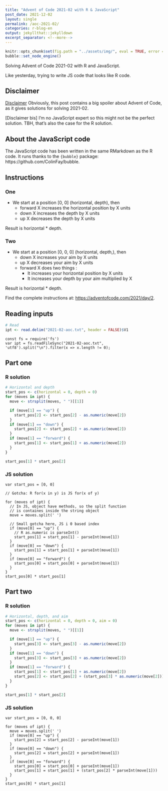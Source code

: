 ```yaml
---
title: "Advent of Code 2021-02 with R & JavaScript"
post_date: 2021-12-02
layout: single
permalink: /aoc-2021-02/
categories: r-blog-en
output: jekyllthat::jekylldown
excerpt_separator: <!--more-->
---
```


```r
knitr::opts_chunk$set(fig.path = "../assets/img/", eval = TRUE, error = TRUE, warning = FALSE)
bubble::set_node_engine()
```

Solving Advent of Code 2021-02 with R and JavaScript. 

Like yesterday, trying to write JS code that looks like R code.

## Disclaimer

[Disclaimer] Obviously, this post contains a big spoiler about Advent of Code, as it gives solutions for solving 2021-02.

[Disclaimer bis] I'm no JavaScript expert so this might not be the perfect solution. TBH, that's also the case for the R solution. 

## About the JavaScript code

The JavaScript code has been written in the same RMarkdown as the R code. It runs thanks to the `{bubble}` package: https://github.com/ColinFay/bubble.

## Instructions

### One

+ We start at a position [0, 0] (horizontal, depth), then 
  - forward X increases the horizontal position by X units
  - down X increases the depth by X units
  - up X decreases the depth by X units

Result is horizontal * depth.

### Two

+ We start at a position [0, 0, 0] (horizontal, depth,), then 
  - down X increases your aim by X units
  - up X decreases your aim by X units
  - forward X does two things :
    - It increases your horizontal position by X units
    - It increases your depth by your aim multiplied by X

Result is horizontal * depth.

Find the complete instructions at: <https://adventofcode.com/2021/day/2>. 

## Reading inputs

```r
# Read
ipt <- read.delim("2021-02-aoc.txt", header = FALSE)$V1
```

```node
const fs = require('fs')
var ipt = fs.readFileSync("2021-02-aoc.txt", 'utf8').split("\n").filter(x => x.length != 0);
```

## Part one 

### R solution

```r
# Horizontal and depth
start_pos <- c(horizontal = 0, depth = 0)
for (moves in ipt) {
  move <- strsplit(moves, " ")[[1]]

  if (move[1] == "up") {
    start_pos[2] <- start_pos[2] - as.numeric(move[2])
  }
  if (move[1] == "down") {
    start_pos[2] <- start_pos[2] + as.numeric(move[2])
  }
  if (move[1] == "forward") {
    start_pos[1] <- start_pos[1] + as.numeric(move[2])
  }
}

start_pos[1] * start_pos[2]
```

### JS solution

```node
var start_pos = [0, 0]

// Gotcha: R for(x in y) is JS for(x of y)

for (moves of ipt) {
  // In JS, object have methods, so the split function
  // is containes inside the string object
  move = moves.split(' ')

  // Small gotcha here, JS i 0 based index
  if (move[0] == "up") {
    // R as.numeric is parseInt()
    start_pos[1] = start_pos[1] - parseInt(move[1])
  }
  if (move[0] == "down") {
    start_pos[1] = start_pos[1] + parseInt(move[1])
  }
  if (move[0] == "forward") {
    start_pos[0] = start_pos[0] + parseInt(move[1])
  }
}
start_pos[0] * start_pos[1]
```


## Part two 

### R solution

```r
# Horizontal, depth, and aim
start_pos <- c(horizontal = 0, depth = 0, aim = 0)
for (moves in ipt) {
  move <- strsplit(moves, " ")[[1]]

  if (move[1] == "up") {
    start_pos[3] <- start_pos[3] - as.numeric(move[2])
  }
  if (move[1] == "down") {
    start_pos[3] <- start_pos[3] + as.numeric(move[2])
  }
  if (move[1] == "forward") {
    start_pos[1] <- start_pos[1] + as.numeric(move[2])
    start_pos[2] <- start_pos[2] + (start_pos[3] * as.numeric(move[2]))
  }
}

start_pos[1] * start_pos[2]
```

### JS solution

```node
var start_pos = [0, 0, 0]

for (moves of ipt) {
  move = moves.split(' ')
  if (move[0] == "up") {
    start_pos[2] = start_pos[2] - parseInt(move[1])
  }
  if (move[0] == "down") {
    start_pos[2] = start_pos[2] + parseInt(move[1])
  }
  if (move[0] == "forward") {
    start_pos[0] = start_pos[0] + parseInt(move[1])
    start_pos[1] = start_pos[1] + (start_pos[2] * parseInt(move[1]))
  }
}
start_pos[0] * start_pos[1]
```
